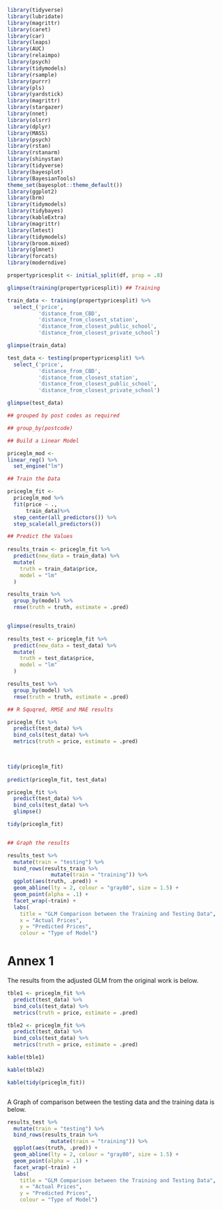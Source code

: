 
```r

library(tidyverse)
library(lubridate)
library(magrittr)
library(caret)
library(car)
library(leaps)
library(AUC)
library(relaimpo)
library(psych)
library(tidymodels)
library(rsample)
library(purrr)
library(pls)
library(yardstick)
library(magrittr)
library(stargazer)
library(nnet)
library(olsrr)
library(dplyr)
library(MASS)
library(psych)
library(rstan)
library(rstanarm)
library(shinystan)
library(tidyverse)
library(bayesplot)
library(BayesianTools)
theme_set(bayesplot::theme_default())
library(ggplot2)
library(brm)
library(tidymodels)
library(tidybayes)
library(kableExtra)
library(magrittr)
library(lmtest)
library(tidymodels)
library(broom.mixed)
library(glmnet)
library(forcats)
library(moderndive)
```


```r


propertypricesplit <- initial_split(df, prop = .8)

glimpse(training(propertypricesplit)) ## Training

train_data <- training(propertypricesplit) %>%
  select_('price',
          'distance_from_CBD',
          'distance_from_closest_station',
          'distance_from_closest_public_school',
          'distance_from_closest_private_school')

glimpse(train_data)

test_data <- testing(propertypricesplit) %>%
  select_('price',
          'distance_from_CBD',
          'distance_from_closest_station',
          'distance_from_closest_public_school',
          'distance_from_closest_private_school')

glimpse(test_data)

## grouped by post codes as required

## group_by(postcode)

## Build a Linear Model

priceglm_mod <- 
linear_reg() %>%
  set_engine("lm")

## Train the Data

priceglm_fit <- 
  priceglm_mod %>%
  fit(price ~ ., 
      train_data)%>%
  step_center(all_predictors()) %>%
  step_scale(all_predictors())

## Predict the Values
  
results_train <- priceglm_fit %>%
  predict(new_data = train_data) %>%
  mutate(
    truth = train_data$price,
    model = "lm"
  )

results_train %>%
  group_by(model) %>%
  rmse(truth = truth, estimate = .pred)


glimpse(results_train)
  
results_test <- priceglm_fit %>%
  predict(new_data = test_data) %>%
  mutate(
    truth = test_data$price,
    model = "lm"
  )

results_test %>% 
  group_by(model) %>%
  rmse(truth = truth, estimate = .pred)

## R Squqred, RMSE and MAE results

priceglm_fit %>%
  predict(test_data) %>%
  bind_cols(test_data) %>%
  metrics(truth = price, estimate = .pred)
  


tidy(priceglm_fit)
  
predict(priceglm_fit, test_data)

priceglm_fit %>%
  predict(test_data) %>%
  bind_cols(test_data) %>%
  glimpse()

tidy(priceglm_fit)


## Graph the results

results_test %>%
  mutate(train = "testing") %>%
  bind_rows(results_train %>%
              mutate(train = "training")) %>%
  ggplot(aes(truth, .pred)) +
  geom_abline(lty = 2, colour = "gray80", size = 1.5) +
  geom_point(alpha = .1) +
  facet_wrap(~train) +
  labs(
    title = "GLM Comparison between the Training and Testing Data",
    x = "Actual Prices",
    y = "Predicted Prices",
    colour = "Type of Model")


```



# Annex 1 {-} 

The results from the adjusted GLM from the original work is below. 

```r

tble1 <- priceglm_fit %>%
  predict(test_data) %>%
  bind_cols(test_data) %>%
  metrics(truth = price, estimate = .pred)

tble2 <- priceglm_fit %>%
  predict(test_data) %>%
  bind_cols(test_data) %>%
  metrics(truth = price, estimate = .pred)

kable(tble1)

kable(tble2)

kable(tidy(priceglm_fit))



```


A Graph of comparison between the testing data and the training data is below.

```r

results_test %>%
  mutate(train = "testing") %>%
  bind_rows(results_train %>%
              mutate(train = "training")) %>%
  ggplot(aes(truth, .pred)) +
  geom_abline(lty = 2, colour = "gray80", size = 1.5) +
  geom_point(alpha = .1) +
  facet_wrap(~train) +
  labs(
    title = "GLM Comparison between the Training and Testing Data",
    x = "Actual Prices",
    y = "Predicted Prices",
    colour = "Type of Model")

```


